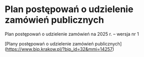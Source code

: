 # Plan postępowań o udzielenie zamówień publicznych

Plan postępowań o udzielenie zamówień na 2025 r. – wersja nr 1

[Plany postępowań o udzielenie zamówień publicznych] (https://www.bip.krakow.pl/?bip_id=32&mmi=14257)
